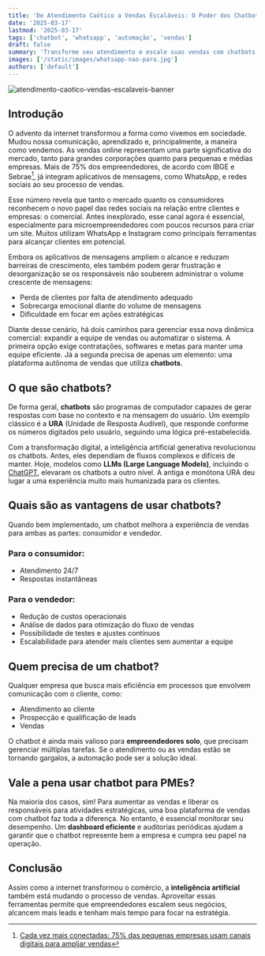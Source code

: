 ```yaml
---
title: 'De Atendimento Caótico a Vendas Escaláveis: O Poder dos Chatbots Para Pequenos Negócios'
date: '2025-03-17'
lastmod: '2025-03-17'
tags: ['chatbot', 'whatsapp', 'automação', 'vendas']
draft: false
summary: 'Transforme seu atendimento e escale suas vendas com chatbots. Descubra como a automação pode otimizar sua operação e melhorar a experiência do cliente.'
images: ['/static/images/whatsapp-nao-para.jpg']
authors: ['default']
---
```


![atendimento-caotico-vendas-escalaveis-banner](/static/images/whatsapp-nao-para.jpg)

## Introdução

O advento da internet transformou a forma como vivemos em sociedade. Mudou nossa comunicação, aprendizado e, principalmente, a maneira como vendemos. As vendas online representam uma parte significativa do mercado, tanto para grandes corporações quanto para pequenas e médias empresas. Mais de 75% dos empreendedores, de acordo com IBGE e Sebrae[^1], já integram aplicativos de mensagens, como WhatsApp, e redes sociais ao seu processo de vendas.

Esse número revela que tanto o mercado quanto os consumidores reconhecem o novo papel das redes sociais na relação entre clientes e empresas: o comercial. Antes inexplorado, esse canal agora é essencial, especialmente para microempreendedores com poucos recursos para criar um site. Muitos utilizam WhatsApp e Instagram como principais ferramentas para alcançar clientes em potencial.

Embora os aplicativos de mensagens ampliem o alcance e reduzam barreiras de crescimento, eles também podem gerar frustração e desorganização se os responsáveis não souberem administrar o volume crescente de mensagens:

- Perda de clientes por falta de atendimento adequado
- Sobrecarga emocional diante do volume de mensagens
- Dificuldade em focar em ações estratégicas

Diante desse cenário, há dois caminhos para gerenciar essa nova dinâmica comercial: expandir a equipe de vendas ou automatizar o sistema. A primeira opção exige contratações, softwares e metas para manter uma equipe eficiente. Já a segunda precisa de apenas um elemento: uma plataforma autônoma de vendas que utiliza **chatbots**.

<TOCInline toc={props.toc} exclude="Introdução" asDisclosure />


## O que são chatbots?

De forma geral, **chatbots** são programas de computador capazes de gerar respostas com base no contexto e na mensagem do usuário. Um exemplo clássico é a **URA** (Unidade de Resposta Audível), que responde conforme os números digitados pelo usuário, seguindo uma lógica pré-estabelecida.

Com a transformação digital, a inteligência artificial generativa revolucionou os chatbots. Antes, eles dependiam de fluxos complexos e difíceis de manter. Hoje, modelos como **LLMs (Large Language Models)**, incluindo o [ChatGPT](https://chatgpt.com/), elevaram os chatbots a outro nível. A antiga e monótona URA deu lugar a uma experiência muito mais humanizada para os clientes.

## Quais são as vantagens de usar chatbots?

Quando bem implementado, um chatbot melhora a experiência de vendas para ambas as partes: consumidor e vendedor.

### Para o consumidor:

- Atendimento 24/7
- Respostas instantâneas

### Para o vendedor:

- Redução de custos operacionais
- Análise de dados para otimização do fluxo de vendas
- Possibilidade de testes e ajustes contínuos
- Escalabilidade para atender mais clientes sem aumentar a equipe

## Quem precisa de um chatbot?

Qualquer empresa que busca mais eficiência em processos que envolvem comunicação com o cliente, como:

- Atendimento ao cliente
- Prospecção e qualificação de leads
- Vendas

O chatbot é ainda mais valioso para **empreendedores solo**, que precisam gerenciar múltiplas tarefas. Se o atendimento ou as vendas estão se tornando gargalos, a automação pode ser a solução ideal.

## Vale a pena usar chatbot para PMEs?

Na maioria dos casos, sim! Para aumentar as vendas e liberar os responsáveis para atividades estratégicas, uma boa plataforma de vendas com chatbot faz toda a diferença. No entanto, é essencial monitorar seu desempenho. Um **dashboard eficiente** e auditorias periódicas ajudam a garantir que o chatbot represente bem a empresa e cumpra seu papel na operação.

## Conclusão

Assim como a internet transformou o comércio, a **inteligência artificial** também está mudando o processo de vendas. Aproveitar essas ferramentas permite que empreendedores escalem seus negócios, alcancem mais leads e tenham mais tempo para focar na estratégia.


[^1]: [Cada vez mais conectadas: 75% das pequenas empresas usam canais digitais para ampliar vendas](https://exame.com/negocios/cada-vez-mais-conectadas-75-das-pequenas-empresas-usam-canais-digitais-para-ampliar-vendas/)
